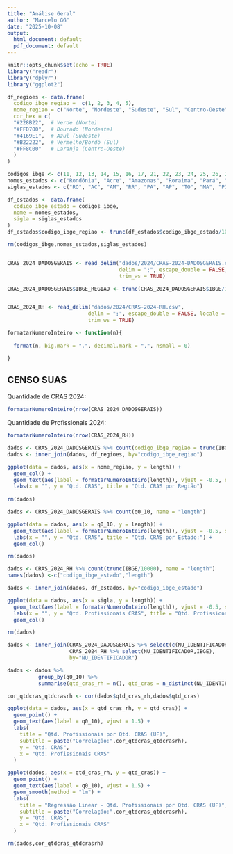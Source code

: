 ```yaml
---
title: "Análise Geral"
author: "Marcelo GG"
date: "2025-10-08"
output:
  html_document: default
  pdf_document: default
---
```


```r
knitr::opts_chunk$set(echo = TRUE)
library("readr")
library("dplyr")
library("ggplot2")

df_regioes <- data.frame(
  codigo_ibge_regiao =  c(1, 2, 3, 4, 5),
  nome_regiao = c("Norte", "Nordeste", "Sudeste", "Sul", "Centro-Oeste"),
  cor_hex = c(
  "#228B22",  # Verde (Norte)
  "#FFD700",  # Dourado (Nordeste)
  "#4169E1",  # Azul (Sudeste)
  "#B22222",  # Vermelho/Bordô (Sul)
  "#FF8C00"   # Laranja (Centro-Oeste)
  )
)

codigos_ibge <- c(11, 12, 13, 14, 15, 16, 17, 21, 22, 23, 24, 25, 26, 27, 28, 29, 31, 32, 33, 35, 41, 42, 43, 50, 51, 52, 53)
nomes_estados <- c("Rondônia", "Acre", "Amazonas", "Roraima", "Pará", "Amapá", "Tocantins", "Maranhão", "Piauí", "Ceará", "Rio Grande do Norte", "Paraíba", "Pernambuco", "Alagoas", "Sergipe", "Bahia", "Minas Gerais", "Espírito Santo", "Rio de Janeiro", "São Paulo", "Paraná", "Santa Catarina", "Rio Grande do Sul", "Mato Grosso do Sul", "Mato Grosso", "Goiás", "Distrito Federal")
siglas_estados <- c("RO", "AC", "AM", "RR", "PA", "AP", "TO", "MA", "PI", "CE", "RN", "PB", "PE", "AL", "SE", "BA", "MG", "ES", "RJ", "SP", "PR", "SC", "RS", "MS", "MT", "GO", "DF")

df_estados <- data.frame(
  codigo_ibge_estado = codigos_ibge,
  nome = nomes_estados,
  sigla = siglas_estados
)
df_estados$codigo_ibge_regiao <- trunc(df_estados$codigo_ibge_estado/10)

rm(codigos_ibge,nomes_estados,siglas_estados)


CRAS_2024_DADOSGERAIS <- read_delim("dados/2024/CRAS-2024-DADOSGERAIS.csv", 
                                    delim = ";", escape_double = FALSE, locale = locale(encoding = "ISO-8859-1"), 
                                    trim_ws = TRUE)

CRAS_2024_DADOSGERAIS$IBGE_REGIAO <- trunc(CRAS_2024_DADOSGERAIS$IBGE/100000)


CRAS_2024_RH <- read_delim("dados/2024/CRAS-2024-RH.csv", 
                          delim = ";", escape_double = FALSE, locale = locale(encoding = "ISO-8859-1"), 
                          trim_ws = TRUE)

formatarNumeroInteiro <- function(n){
  
  format(n, big.mark = ".", decimal.mark = ",", nsmall = 0)

}

```

## CENSO SUAS

Quantidade de CRAS 2024:
```r

formatarNumeroInteiro(nrow(CRAS_2024_DADOSGERAIS))

```

Quantidade de Profissionais 2024:
```r

formatarNumeroInteiro(nrow(CRAS_2024_RH))

```


```r

dados <- CRAS_2024_DADOSGERAIS %>% count(codigo_ibge_regiao = trunc(IBGE/100000), name = "length")
dados <- inner_join(dados, df_regioes, by="codigo_ibge_regiao")

ggplot(data = dados, aes(x = nome_regiao, y = length)) +
  geom_col() +
  geom_text(aes(label = formatarNumeroInteiro(length)), vjust = -0.5, size = 2.5) +
  labs(x = "", y = "Qtd. CRAS", title = "Qtd. CRAS por Região") 
  
rm(dados)

```


```r

dados <- CRAS_2024_DADOSGERAIS %>% count(q0_10, name = "length")

ggplot(data = dados, aes(x = q0_10, y = length)) +
  geom_text(aes(label = formatarNumeroInteiro(length)), vjust = -0.5, size = 2.5) +
  labs(x = "", y = "Qtd. CRAS", title = "Qtd. CRAS por Estado:") +
  geom_col() 

rm(dados)

```
```r

dados <- CRAS_2024_RH %>% count(trunc(IBGE/10000), name = "length")
names(dados) <-c("codigo_ibge_estado","length")

dados <- inner_join(dados, df_estados, by="codigo_ibge_estado")

ggplot(data = dados, aes(x = sigla, y = length)) +
  geom_text(aes(label = formatarNumeroInteiro(length)), vjust = -0.5, size = 2.5) +
  labs(x = "", y = "Qtd. Profissionais CRAS", title = "Qtd. Profissionais CRAS:") +
  geom_col() 

rm(dados)

```
```r

dados <- inner_join(CRAS_2024_DADOSGERAIS %>% select(c(NU_IDENTIFICADOR, q0_10)),
                    CRAS_2024_RH %>% select(NU_IDENTIFICADOR,IBGE),
                    by="NU_IDENTIFICADOR")

dados <- dados %>%
          group_by(q0_10) %>%
          summarise(qtd_cras_rh = n(), qtd_cras = n_distinct(NU_IDENTIFICADOR))

cor_qtdcras_qtdcrasrh <- cor(dados$qtd_cras_rh,dados$qtd_cras)

ggplot(data = dados, aes(x = qtd_cras_rh, y = qtd_cras)) +
  geom_point() +
  geom_text(aes(label = q0_10), vjust = 1.5) +
  labs(
    title = "Qtd. Profissionais por Qtd. CRAS (UF)",
    subtitle = paste("Correlação:",cor_qtdcras_qtdcrasrh),
    y = "Qtd. CRAS",
    x = "Qtd. Profissionais CRAS"
  )

ggplot(dados, aes(x = qtd_cras_rh, y = qtd_cras)) +
  geom_point() + 
  geom_text(aes(label = q0_10), vjust = 1.5) +
  geom_smooth(method = "lm") +
  labs(
    title = "Regressão Linear - Qtd. Profissionais por Qtd. CRAS (UF)",
    subtitle = paste("Correlação:",cor_qtdcras_qtdcrasrh),
    y = "Qtd. CRAS",
    x = "Qtd. Profissionais CRAS"
  )

rm(dados,cor_qtdcras_qtdcrasrh)

```

